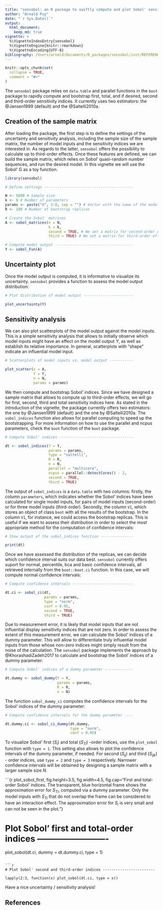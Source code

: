 ```yaml
---
title: "sensobol: an R package to swiftly compute and plot Sobol' sensitivity indices"
author: "Arnald Puy"
date: "`r Sys.Date()`"
output: 
  html_document:
    keep_md: true
vignette: >
  %\VignetteIndexEntry{sensobol}
  %\VignetteEngine{knitr::rmarkdown}
  %\VignetteEncoding{UTF-8}
bibliography: /Users/arnald/Documents/R_packages/sensobol/inst/REFERENCES.bib
---
```


```r
knitr::opts_chunk$set(
  collapse = TRUE,
  comment = "#>"
)
```

The `sensobol` package relies on `data.table` and parallel functions in the `boot` package to rapidly compute and bootstrap first, total, and if desired, second and third-order sensitivity indices. It currently uses two estimators: the @Jansen1999 (default) and the @Saltelli2010a.

## Creation of the sample matrix

After loading the package, the first step is to define the settings of the uncertainty and sensitivity analysis, including the sample size of the sample matrix, the number of model inputs and the sensitivity indices we are interested in. As regards to the latter, `sensobol` offers the possibility to calculate up to third-order effects. Once these features are defined, we can build the sample matrix, which relies on Sobol' quasi-random number sequences, and run the desired model. In this vignette we will use the Sobol' G as a toy function.

```r
library(sensobol)

# Define settings -----------------------------------------

N <- 5000 # Sample size
k <- 8 # Number of parameters
params <- paste("X", 1:8, sep = "") # Vector with the name of the model inputs
R <- 100 # Number of bootstrap replicas

# Create the Sobol' matrices
A <- sobol_matrices(n = N, 
                    k = k,
                    second = TRUE, # We set a matrix for second-order effects
                    third = TRUE) # We set a matrix for third-order effects

# Compute model output ------------------------------------
Y <- sobol_Fun(A)
```

## Uncertainty plot

Once the model output is computed, it is informative to visualize its uncertainty. `sensobol` provides a function to assess the model output distribution:

```r

# Plot distribution of model output -----------------------

plot_uncertainty(Y)
```

## Sensitivity analysis

We can also plot scatterplots of the model output against the model inputs. This is a simple sensitivity analysis that allows to initially observe which model inputs might have an effect on the model output *Y*, as well as establish its relative importance. In general, scatterplots with "shape" indicate an influential model input.

```r

# Scatterplots of model inputs vs. model output -----------

plot_scatter(x = A, 
             Y = Y, 
             n = N, 
             params = params)
```

We then compute and bootstrap Sobol' indices. Since we have designed a sample matrix that allows to compute up to third-order effects, we will go for first, second, third and total sensitivity indices here. As stated in the introduction of the vignette, the package currently offers two estimators: the one by @Jansen1999 (default) and the one by @Saltelli2010a. The `sobol_indices` function also allows for parallel computing to speed up the bootstrapping. For more information on how to use the parallel and ncpus parameters, check the `boot` function of the `boot` package.

```r

# Compute Sobol' indices ----------------------------------

dt <- sobol_indices(Y = Y, 
                    params = params, 
                    type = "saltelli", 
                    R = R,
                    n = N, 
                    parallel = "multicore", 
                    ncpus = parallel::detectCores() - 2, 
                    second = TRUE, 
                    third = TRUE)
```

The output of `sobol_indices` is a `data.table` with two columns: firstly, the column `parameters`, which indicates whether the Sobol' indices have been calculated for single model inputs, for pairs of model inputs (second-order) or for three model inputs (third-order). Secondly, the column `V1`, which stores an object of class `boot` with all the results of the bootstrap. In the column `V1`, for instance, we could access the bootstrap replicas. This is useful if we want to assess their distribution in order to select the most appropriate method for the computation of confidence intervals:

```r

# Show output of the sobol_indices function ---------------

print(dt)
```

Once we have assessed the distribution of the replicas, we can decide which confidence interval suits our data best. `sensobol` currently offers suport for normal, percentile, bca and basic confidence intervals, all retrieved internally from the `boot::boot.ci` function. In this case, we will compute normal confidence intervals:

```r

# Compute confidence intervals ----------------------------

dt.ci <- sobol_ci(dt, 
                  params = params, 
                  type = "norm", 
                  conf = 0.95, 
                  second = TRUE, 
                  third = TRUE) 
```

Due to measurement error, it is likely that model inputs that are not influential display sensitivity indices that are not zero. In order to assess the extent of this measurement error, we can calculate the Sobol' indices of a dummy parameter. This will allow to differentiate truly influential model inputs from those whose non-zero indices might simply result from the noise of the calculation. The `sensobol` package implements the approach by @KhorashadiZadeh2017 to calculate and bootstrap the Sobol' indices of a dummy parameter:

```r

# Compute Sobol' indices of a dummy parameter -------------

dt.dummy <- sobol_dummy(Y = Y, 
                        params = params, 
                        R = R, 
                        n = N)
```

The function `sobol_dummy_ci` computes the confidence intervals for the Sobol' indices of the dummy parameter:

```r

# Compute confidence intervals for the dummy parameter ----

dt.dummy.ci <- sobol_ci_dummy(dt.dummy, 
                              type = "norm", 
                              conf = 0.95)
```

To visualize Sobol' first ($S_i$) and total ($S_{Ti}$) -order indices, use the `plot_sobol` function with `type = 1`. This setting also allows to plot the confidence intervals of the dummy parameter, if needed. For second ($S_{ij}$) and third ($S_{ijk}$) - order indices, use `type = 2` and `type = 3` respectively. Narrower confidence intervals will be obtained by designing a sample matrix with a larger sample size *N*.

```{r plot_sobol_first, fig.height=3.5, fig.width=4.5, fig.cap="First and total-order Sobol' indices. The transparent, blue horizontal frame shows the approximation error for $S_{Ti}$, computed via a dummy parameter. Only the model inputs with $S_{Ti}$ that do not overlap the frame can be considered to have an interaction effect. The approximation error for $S_i$ is very small and can not be seen in the plot."}

# Plot Sobol' first and total-order indices -------------------------

plot_sobol(dt.ci, dummy = dt.dummy.ci, type = 1)
```

```r

# Plot Sobol' second and third-order indices ------------------------

lapply(2:3, function(x) plot_sobol(dt.ci, type = x))
```

Have a nice uncertainty / sensitivity analysis!

## References

